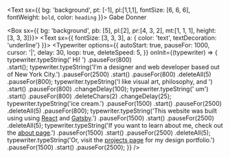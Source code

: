 


<!--https://npm.io/package/typewriter-effect -->

<Text sx={{ bg: 'background', pt: [-1], pl:[1,1,1], fontSize: [6, 6, 6], fontWeight: `bold`, color: `heading` }}>
  Gabe Donner&nbsp;
</Text>

<Box sx={{ bg: 'background', pb: [5], pl:[2], pr:[4, 3, 2], mt:[1, 1, 1], height: [3, 3, 3]}}>
  <Text sx={{ fontSize: [3, 3, 3], a: { color: 'text', textDecoration: 'underline'} }}>
    <Typewriter
      options={{
          autoStart: true,
          pauseFor: 1000,
          cursor: '|',
          delay: 30,
          loop: true,
          deleteSpeed: 5,
        }}
      onInit={(typewriter) => {
        typewriter.typeString(' Hi! ')
          .pauseFor(800)  
          .start();
        typewriter.typeString('I\'m a designer and web developer based out of New York City.')
          .pauseFor(2500)
          .start()
          .pauseFor(800)
          .deleteAll(5)
          .pauseFor(800);
        typewriter.typeString('I like visual art, philosophy, and ')
          .start()
          .pauseFor(800)
          .changeDelay(100);
        typewriter.typeString(' um')	
          .start()
          .pauseFor(800)
          .deleteChars(2)
          .changeDelay(25);
        typewriter.typeString('ice cream.')
          .pauseFor(1500)
          .start()
          .pauseFor(2500)
          .deleteAll(5)
          .pauseFor(800);
        typewriter.typeString('This website was built using using <a target="_blank" rel="noopener noreferrer" href="https://www.reactjs.org">React</a> and <a target="_blank" rel="noopener noreferrer" href="https://www.gatsbyjs.com">Gatsby</a>.')
          .pauseFor(1500)
          .start()
          .pauseFor(2500)
          .deleteAll(5);
        typewriter.typeString('If you want to learn about me, check out the <a href="/about">about page</a>.')
          .pauseFor(1500)
          .start()
          .pauseFor(2500)
          .deleteAll(5);
        typewriter.typeString('Or, visit the <a href="/projects">projects page</a> for my design portfolio.')
          .pauseFor(1500)
          .start()
          .pauseFor(2500);
      }}
    />
  </Text>
</Box>

<!--Separate box for experimentation with Framer animation sequence-->
<!--<Box sx={{ pl:[1,1,0], pr:[2, 2, 0], mt:[1, 2, 2], height: [3, 3, 3]}}>
  <Text sx={{ fontSize: [2, 3, 3], a: {color: 'text', textDecoration: 'underline'} }}>
    <Typewriter
      options={{
          autoStart: true,
          pauseFor: 1000,
          cursor: '|',
          delay: 30,
          loop: false,
          deleteSpeed: 5,
        }}
      onInit={(typewriter) => {
        typewriter.typeString(' Hi! ')
          .pauseFor(800)  
          .start();
        typewriter.typeString('I\'m a designer and web developer based out of New York City.')
          .pauseFor(2500)
          .start()
          .pauseFor(800)
      }}
    />
  </Text>
</Box>-->
